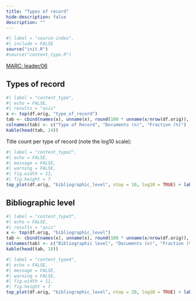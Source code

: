 ```yaml
---
title: "Types of record"
hide-description: false
description: ""
---
```


```r
#| label = "source-index",
#| include = FALSE
source("init.R")
#source("content_type.R")
```

[MARC: leader/06](https://www.loc.gov/marc/bibliographic/bdleader.html)

## Types of record 

```r
#| label = "content_type",
#| echo = FALSE,
#| results = "asis"
x <- top(df.orig, "type_of_record")
tab <- cbind(names(x), unname(x), round(100 * unname(x/nrow(df.orig)), 1))
colnames(tab) <- c("Type of Record", "Documents (n)", "Fraction (%)")
kable(head(tab, 14))
```

Title count per type of record (note the log10 scale):

```r
#| label = "content_type2",
#| echo = FALSE,
#| message = FALSE,
#| warning = FALSE,
#| fig.width = 11,
#| fig.height = 7
top_plot(df.orig, "bibliographic_level", ntop = 10, log10 = TRUE) + labs(y = "Entries (n)")
```

## Bibliographic level 

```r
#| label = "content_type3",
#| echo = FALSE,
#| results = "asis"
x <- top(df.orig, "bibliographic_level")
tab <- cbind(names(x), unname(x), round(100 * unname(x/nrow(df.orig)), 1))
colnames(tab) <- c("Bibliographic level", "Documents (n)", "Fraction (%)")
kable(head(tab, 10))
```


```r
#| label = "content_type4",
#| echo = FALSE,
#| message = FALSE,
#| warning = FALSE,
#| fig.width = 11,
#| fig.height = 7
top_plot(df.orig, "bibliographic_level", ntop = 20, log10 = TRUE) + labs(y = "Entries (n)")
```
